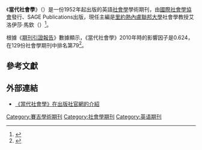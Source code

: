 {{Infobox journal
| title = 當代社會學<br>Current Sociology
| cover = Current Sociology journal front cover.jpg
| editor = 艾洛伊莎·馬欽
| discipline = [[社會學|社會學]]
| language = 英語
| former_names = 
| abbreviation = Curr. Sociol.
| publisher = [[賽吉出版公司|賽吉出版公司]]
| country = 
| frequency = 雙月刊
| history = 1952年－現在
| openaccess = 
| license = 
| impact = 1.780
| impact-year = 2017
| website = http://www.sagepub.com/journalsProdDesc.nav?prodId=Journal200820
| link1 = http://csi.sagepub.com/content/current
| link1-name = 線上閱讀
| link2 = http://csi.sagepub.com/content/by/year
| link2-name = 線上閱讀
| JSTOR = 
| OCLC = 613085705
| LCCN = 55057288
| CODEN = 
| ISSN = 0011-3921
| eISSN = 1461-7064
}}
《'''當代社會學'''》（''{{lang|en|Current Sociology}}''）是一份1952年起出版的英語[[社會學|社會學]]學術期刊，由[[國際社會學協會|國際社會學協會]]發行、SAGE Publications出版，現任主編是[[里約熱內盧聯邦大學|里約熱內盧聯邦大學]]社會學教授艾洛伊莎·馬欽（{{lang|pt|Eloísa Martin}}）<ref>{{Cite web|url=http://www.isa-sociology.org/publ/cs.htm|title=Current Sociology|publisher=International Sociological Association|language=en|accessdate=2013-05-24|archive-date=2013-04-24|archive-url=https://web.archive.org/web/20130424211357/http://www.isa-sociology.org/publ/cs.htm|dead-url=no}}</ref>。

根據《[[期刊引證報告|期刊引證報告]]》數據顯示，《當代社會學》2010年時的影響因子是0.624，在129份社會學期刊中排名第79<ref>{{cite book |year=2011 |chapter=Journals Ranked by Impact: Sociology |title=2010 Journal Citation Reports |publisher=[[湯森路透|Thomson Reuters]] |edition=Social Sciences |accessdate=2013-05-23 |language=en|work=Web of Science |postscript=.}}</ref>。

== 參考文獻 ==
{{reflist}}

== 外部連結 ==
* [http://www.sagepub.com/journalsProdDesc.nav?prodId=Journal200820 《當代社會學》在出版社官網的介紹] {{Wayback|url=http://www.sagepub.com/journalsProdDesc.nav?prodId=Journal200820 |date=20130102100202 }} {{en}}

{{sociology-stub}}

[[Category:賽吉學術期刊|Category:賽吉學術期刊]]
[[Category:社會學期刊|Category:社會學期刊]]
[[Category:英语期刊|Category:英语期刊]]